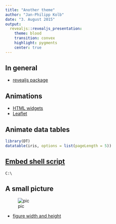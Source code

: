 ```yaml
---
title: "Another theme"
author: "Jan-Philipp Kolb"
date: "3. August 2015"
output:
  revealjs::revealjs_presentation:
    theme: blood
    transition: convex
    highlight: pygments
    center: true
---
```



## In general

- [revealjs package](https://github.com/jjallaire/revealjs)

## Animations

- [HTML widgets](http://rmarkdown.rstudio.com/developer_html_widgets.html)
- [Leaflet](http://www.htmlwidgets.org/showcase_leaflet.html)

## Animate data tables

```r
library(DT)
datatable(iris, options = list(pageLength = 5))
```

## [Embed shell script](http://stackoverflow.com/questions/20303826/highlight-bash-shell-code-in-markdown)

```shell
C:\
```


## A small picture

![pic](https://raw.githubusercontent.com/Japhilko/GeoData/master/data/figure/FraMauroDetailedMap.jpeg.jpg)

- [figure width and height](https://rstudio.github.io/dygraphs/r-markdown.html)

